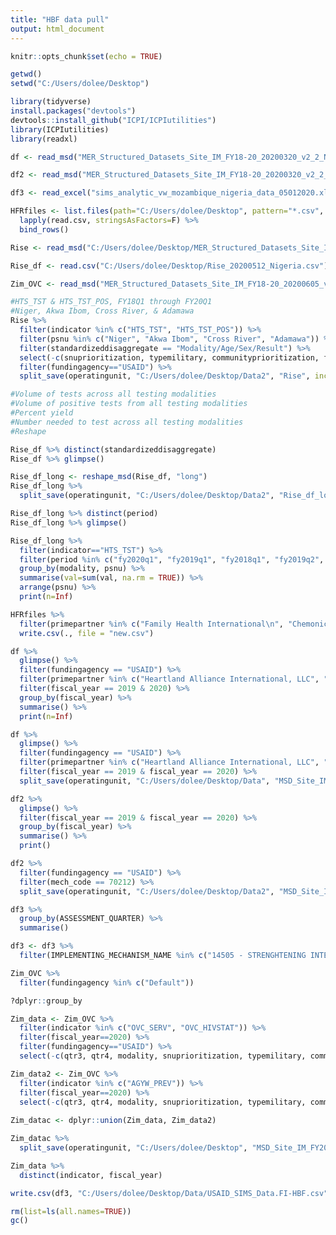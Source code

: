 ---
title: "HBF data pull"
output: html_document
---

```{r setup, include=FALSE}
knitr::opts_chunk$set(echo = TRUE)
```

```{r set working directory}
getwd()
setwd("C:/Users/dolee/Desktop")
```

```{r load packages}
library(tidyverse)
install.packages("devtools")
devtools::install_github("ICPI/ICPIutilities")
library(ICPIutilities)
library(readxl)
```

```{r read in your MSD datasets}
df <- read_msd("MER_Structured_Datasets_Site_IM_FY18-20_20200320_v2_2_Nigeria.txt")

df2 <- read_msd("MER_Structured_Datasets_Site_IM_FY18-20_20200320_v2_2_Mozambique.txt")

df3 <- read_excel("sims_analytic_vw_mozambique_nigeria_data_05012020.xlsx")

HFRfiles <- list.files(path="C:/Users/dolee/Desktop", pattern="*.csv", full.names = TRUE) %>%
  lapply(read.csv, stringsAsFactors=F) %>%
  bind_rows()

Rise <- read_msd("C:/Users/dolee/Desktop/MER_Structured_Datasets_Site_IM_FY18-20_20200320_v2_2_Nigeria.txt", save_rds = FALSE)

Rise_df <- read.csv("C:/Users/dolee/Desktop/Rise_20200512_Nigeria.csv")

Zim_OVC <- read_msd("MER_Structured_Datasets_Site_IM_FY18-20_20200605_v1_1_Zimbabwe.txt")
```

```{r Ariana RISE request}
#HTS_TST & HTS_TST_POS, FY18Q1 through FY20Q1
#Niger, Akwa Ibom, Cross River, & Adamawa
Rise %>%
  filter(indicator %in% c("HTS_TST", "HTS_TST_POS")) %>%
  filter(psnu %in% c("Niger", "Akwa Ibom", "Cross River", "Adamawa")) %>%
  filter(standardizeddisaggregate == "Modality/Age/Sex/Result") %>%
  select(-c(snuprioritization, typemilitary, communityprioritization, facilityprioritization, disaggregate, categoryoptioncomboname, ageasentered, trendssemifine, trendscoarse, statustb, statuscx, population, otherdisaggregate, coarsedisaggregate)) %>%
  filter(fundingagency=="USAID") %>%
  split_save(operatingunit, "C:/Users/dolee/Desktop/Data2", "Rise", include_date=TRUE)

#Volume of tests across all testing modalities
#Volume of positive tests from all testing modalities
#Percent yield
#Number needed to test across all testing modalities
#Reshape

Rise_df %>% distinct(standardizeddisaggregate)
Rise_df %>% glimpse()

Rise_df_long <- reshape_msd(Rise_df, "long")
Rise_df_long %>%
  split_save(operatingunit, "C:/Users/dolee/Desktop/Data2", "Rise_df_long", include_date=TRUE)

Rise_df_long %>% distinct(period)
Rise_df_long %>% glimpse()

Rise_df_long %>%
  filter(indicator=="HTS_TST") %>%
  filter(period %in% c("fy2020q1", "fy2019q1", "fy2018q1", "fy2019q2", "fy2018q2", "fy2018q3", "fy2019q3", "fy2019q4", "fy2018q4")) %>%
  group_by(modality, psnu) %>%
  summarise(val=sum(val, na.rm = TRUE)) %>%
  arrange(psnu) %>%
  print(n=Inf)
```

```{r}
HFRfiles %>%
  filter(primepartner %in% c("Family Health International\n", "Chemonics International Inc.\n", "HEARTLAND ALLIANCE LTD-GTE\n")) %>%
  write.csv(., file = "new.csv")
```

```{r Nigeria view}
df %>% 
  glimpse() %>%
  filter(fundingagency == "USAID") %>%
  filter(primepartner %in% c("Heartland Alliance International, LLC", "Family Health International", "Chemonics International, Inc.", "HEARTLAND ALLIANCE LTD-GTE")) %>%
  filter(fiscal_year == 2019 & 2020) %>%
  group_by(fiscal_year) %>%
  summarise() %>%
  print(n=Inf)
```

```{r Nigeria export}
df %>%
  glimpse() %>%
  filter(fundingagency == "USAID") %>%
  filter(primepartner %in% c("Heartland Alliance International, LLC", "Family Health International", "Chemonics International, Inc.", "HEARTLAND ALLIANCE LTD-GTE")) %>%
  filter(fiscal_year == 2019 & fiscal_year == 2020) %>%
  split_save(operatingunit, "C:/Users/dolee/Desktop/Data", "MSD_Site_IM_FY18-20_Data.FI-HBF", include_date=TRUE)
```

```{r Mozambique view}
df2 %>% 
  glimpse() %>%
  filter(fiscal_year == 2019 & fiscal_year == 2020) %>%
  group_by(fiscal_year) %>%
  summarise() %>%
  print()
```

```{r Mozambique export}
df2 %>%
  filter(fundingagency == "USAID") %>%
  filter(mech_code == 70212) %>%
  split_save(operatingunit, "C:/Users/dolee/Desktop/Data2", "MSD_Site_IM_FY19-20_Data.FI-HBF", include_date=TRUE)
```

```{r SIMS view}
df3 %>%
  group_by(ASSESSMENT_QUARTER) %>%
  summarise()
```

```{r SIMS export}
df3 <- df3 %>%
  filter(IMPLEMENTING_MECHANISM_NAME %in% c("14505 - STRENGHTENING INTERGRATED DELIVERY OF HIV/AIDS SERVICES(SIDHAS)", "14505 - AID620A1100002 - STRENGHTENING INTERGRATED DELIVERY OF HIV/AIDS SERVICES(SIDHAS)", "18442 - GHSC-PSM", "14664 - Integrated MARPs HIV Prevention Program (IMHIPP)"))
```

```{r Zim OVC}
Zim_OVC %>%
  filter(fundingagency %in% c("Default"))

?dplyr::group_by

Zim_data <- Zim_OVC %>%
  filter(indicator %in% c("OVC_SERV", "OVC_HIVSTAT")) %>%
  filter(fiscal_year==2020) %>% 
  filter(fundingagency=="USAID") %>%
  select(-c(qtr3, qtr4, modality, snuprioritization, typemilitary, communityprioritization, facilityprioritization))

Zim_data2 <- Zim_OVC %>%
  filter(indicator %in% c("AGYW_PREV")) %>%
  filter(fiscal_year==2020) %>% 
  select(-c(qtr3, qtr4, modality, snuprioritization, typemilitary, communityprioritization, facilityprioritization))
  
Zim_datac <- dplyr::union(Zim_data, Zim_data2)

Zim_datac %>%
  split_save(operatingunit, "C:/Users/dolee/Desktop", "MSD_Site_IM_FY20_DATAFI", include_date=TRUE)

Zim_data %>%
  distinct(indicator, fiscal_year)
```

```{r export csv}
write.csv(df3, "C:/Users/dolee/Desktop/Data/USAID_SIMS_Data.FI-HBF.csv")
```

```{r}
rm(list=ls(all.names=TRUE))
gc()
```

